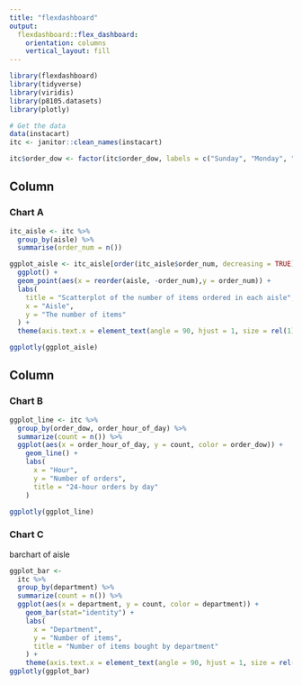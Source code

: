 ```yaml
---
title: "flexdashboard"
output: 
  flexdashboard::flex_dashboard:
    orientation: columns
    vertical_layout: fill
---
```


```r
library(flexdashboard)
library(tidyverse)
library(viridis)
library(p8105.datasets)
library(plotly)
```


```r
# Get the data
data(instacart)
itc <- janitor::clean_names(instacart)

itc$order_dow <- factor(itc$order_dow, labels = c("Sunday", "Monday", "Tuesday", "Wednesday", "Thursday", "Friday", "Saturday"))
```


Column {data-width=650}
-----------------------------------------------------------------------

### Chart A

```r
itc_aisle <- itc %>% 
  group_by(aisle) %>% 
  summarise(order_num = n())

ggplot_aisle <- itc_aisle[order(itc_aisle$order_num, decreasing = TRUE),] %>% 
  ggplot() + 
  geom_point(aes(x = reorder(aisle, -order_num),y = order_num)) +
  labs(
    title = "Scatterplot of the number of items ordered in each aisle",
    x = "Aisle",
    y = "The number of items"
  ) +
  theme(axis.text.x = element_text(angle = 90, hjust = 1, size = rel(1)))

ggplotly(ggplot_aisle)
```

Column {data-width=350}
-----------------------------------------------------------------------

### Chart B

```r
ggplot_line <- itc %>% 
  group_by(order_dow, order_hour_of_day) %>%
  summarize(count = n()) %>% 
  ggplot(aes(x = order_hour_of_day, y = count, color = order_dow)) +
    geom_line() +
    labs(
      x = "Hour",
      y = "Number of orders",
      title = "24-hour orders by day"
    ) 

ggplotly(ggplot_line)
```

### Chart C

barchart of aisle
```r
ggplot_bar <-  
  itc %>%
  group_by(department) %>% 
  summarize(count = n()) %>% 
  ggplot(aes(x = department, y = count, color = department)) +
    geom_bar(stat="identity") +
    labs(
      x = "Department",
      y = "Number of items",
      title = "Number of items bought by department"
    ) +
    theme(axis.text.x = element_text(angle = 90, hjust = 1, size = rel(1)))
ggplotly(ggplot_bar)
```

